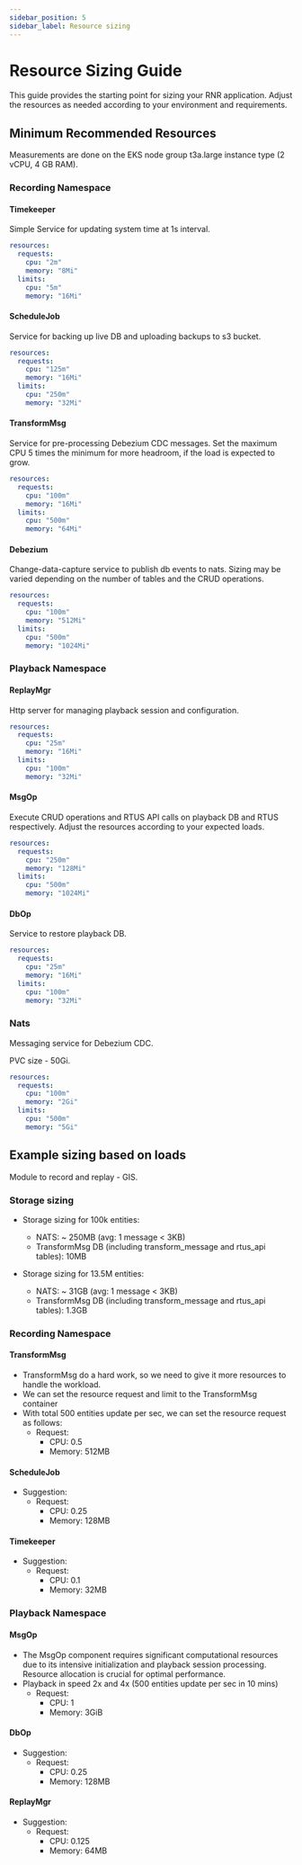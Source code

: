 ```yaml
---
sidebar_position: 5
sidebar_label: Resource sizing
---
```


# Resource Sizing Guide

This guide provides the starting point for sizing your RNR application. Adjust the resources as needed according to
your environment and requirements.

## Minimum Recommended Resources

Measurements are done on the EKS node group t3a.large instance type (2 vCPU, 4 GB RAM).

### Recording Namespace

#### Timekeeper

Simple Service for updating system time at 1s interval.

```yaml
resources:
  requests:
    cpu: "2m"
    memory: "8Mi"
  limits:
    cpu: "5m"
    memory: "16Mi"
```

#### ScheduleJob

Service for backing up live DB and uploading backups to s3 bucket.

```yaml
resources:
  requests:
    cpu: "125m"
    memory: "16Mi"
  limits:
    cpu: "250m"
    memory: "32Mi"
```

#### TransformMsg

Service for pre-processing Debezium CDC messages. Set the maximum CPU 5 times the minimum for more headroom, if the
load is expected to grow.

```yaml
resources:
  requests:
    cpu: "100m"
    memory: "16Mi"
  limits:
    cpu: "500m"
    memory: "64Mi"
```

#### Debezium

Change-data-capture service to publish db events to nats. Sizing may be varied depending on the number of tables and
the CRUD operations.

```yaml
resources:
  requests:
    cpu: "100m"
    memory: "512Mi"
  limits:
    cpu: "500m"
    memory: "1024Mi"
```

### Playback Namespace

#### ReplayMgr

Http server for managing playback session and configuration.

```yaml
resources:
  requests:
    cpu: "25m"
    memory: "16Mi"
  limits:
    cpu: "100m"
    memory: "32Mi"
```

#### MsgOp

Execute CRUD operations and RTUS API calls on playback DB and RTUS respectively. Adjust the resources according to your
expected loads.

```yaml
resources:
  requests:
    cpu: "250m"
    memory: "128Mi"
  limits:
    cpu: "500m"
    memory: "1024Mi"
```

#### DbOp

Service to restore playback DB.

```yaml
resources:
  requests:
    cpu: "25m"
    memory: "16Mi"
  limits:
    cpu: "100m"
    memory: "32Mi"
```

### Nats

Messaging service for Debezium CDC.

PVC size - 50Gi.

```yaml
resources:
  requests:
    cpu: "100m"
    memory: "2Gi"
  limits:
    cpu: "500m"
    memory: "5Gi"
```

## Example sizing based on loads

Module to record and replay - GIS.

### Storage sizing

- Storage sizing for 100k entities:
    - NATS: ~ 250MB (avg: 1 message < 3KB)
    - TransformMsg DB (including transform_message and rtus_api tables): 10MB

- Storage sizing for 13.5M entities:
    - NATS: ~ 31GB (avg: 1 message < 3KB)
    - TransformMsg DB (including transform_message and rtus_api tables): 1.3GB

### Recording Namespace

#### TransformMsg

- TransformMsg do a hard work, so we need to give it more resources to handle the workload.
- We can set the resource request and limit to the TransformMsg container
- With total 500 entities update per sec, we can set the resource request as follows:
    -   Request:
        -   CPU: 0.5
        -   Memory: 512MB

#### ScheduleJob

- Suggestion:
    -   Request:
        -   CPU: 0.25
        -   Memory: 128MB

#### Timekeeper

- Suggestion:
    -   Request:
        -   CPU: 0.1
        -   Memory: 32MB

### Playback Namespace

#### MsgOp

- The MsgOp component requires significant computational resources due to its intensive initialization and playback session processing. Resource allocation is crucial for optimal performance.
- Playback in speed 2x and 4x (500 entities update per sec in 10 mins)
    - Request:
        -   CPU: 1
        -   Memory: 3GiB

#### DbOp

- Suggestion:
    - Request:
        -   CPU: 0.25
        -   Memory: 128MB

#### ReplayMgr

- Suggestion:
    - Request:
        -   CPU: 0.125
        -   Memory: 64MB
